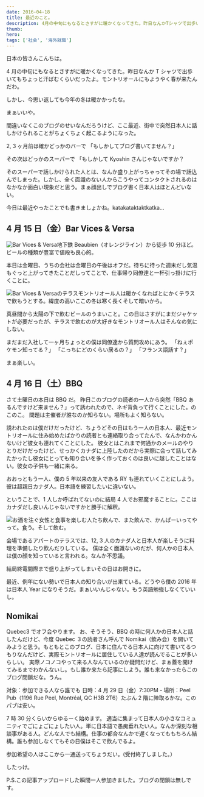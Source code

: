 ```yaml
---
date: 2016-04-18
title: 最近のこと。
description: 4月の中旬にもなるとさすがに暖かくなってきた。昨日なんかTシャツで出歩いてもちょっと汗ばむくらいだったよ。モントリオールにもようやく春が来たんだわ。
thumb:
hero:
tags: ['社会', '海外就職']
---
```


日本の皆さんこんちは。

4 月の中旬にもなるとさすがに暖かくなってきた。昨日なんか T シャツで出歩いてもちょっと汗ばむくらいだったよ。モントリオールにもようやく春が来たんだわ。

しかし、今思い返しても今年の冬は暖かかったな。

まぁいいや。

間違いなくこのブログのせいなんだろうけど、ここ最近、街中で突然日本人に話しかけられることがちょくちょく起こるようになった。

2, 3 ヶ月前は確かどっかのバーで
「もしかしてブログ書いてません？」

その次はどっかのスーパーで
「もしかして Kyoshin さんじゃないですか？

そのスーパーで話しかけられた人とは、なんか盛り上がっちゃってその場で話込んでしまった。しかし、全く面識のない人からこうやってコンタクトされるのはなかなか面白い現象だと思う。まぁ顔出しでブログ書く日本人はほとんどいない。

今日は最近やったことでも書きましょかね。katakataktaktkatka...

## 4 月 15 日（金）Bar Vices & Versa

![Bar Vices & Versa](https://res.cloudinary.com/de9x7yfyb/image/upload/f_auto,q_auto,r_6,w_680/v1637734537/qc3/posts/montreal-japanese/lately01_yjl4x0.jpg)地下鉄 Beaubien（オレンジライン）から徒歩 10 分ほど。ビールの種類が豊富で値段も良心的。

本日は金曜日、うちの会社は金曜日の午後はオフだ。待ちに待った週末だし気温もぐっと上がってきたことだしってことで、仕事帰り同僚達と一杯引っ掛けに行くことに。

![Bar Vices & Versaのテラス](https://res.cloudinary.com/de9x7yfyb/image/upload/f_auto,q_auto,r_6,w_680/v1637734537/qc3/posts/montreal-japanese/lately02_dnmjwo.jpg)モントリオール人は暖かくなればとにかくテラスで飲もうとする。緯度の高いここの冬は寒く長くそして暗いから。

真昼間から太陽の下で飲むビールのうまいこと。この日はさすがにまだジャケットが必要だったが、テラスで飲むのが大好きなモントリオール人はそんなの気にしない。

まだまだ入社して一ヶ月ちょっとの僕は同僚達から質問攻めにあう。
「ねぇポケモン知ってる？」
「こっちにどのくらい居るの？」
「フランス語話す？」

まぁ楽しい。

## 4 月 16 日（土）BBQ

さて土曜日の本日は BBQ だ。
昨日このブログの読者の一人から突然「BBQ あるんですけど来ません？」って誘われたので、ネギ背負って行くことにした。のこのこ。
問題は主催者が誰なのか知らない。場所もよく知らない。

誘われたのは僕だけだったけど、ちょうどその日はもう一人の日本人、最近モントリオールに住み始めたばかりの読者とも連絡取り合ってたんで、なんかわかんないけど彼女も連れてくことにした。
彼女とはこれまで何通かのメールのやりとりだけだったけど、せっかくカナダに上陸したのだから実際に会って話してみたかったし彼女にとっても知り合いを多く作っておくのは良いに越したことはない。彼女の子供も一緒に来る。

おおっともう一人、僕の 5 年以来の友人である RY も連れていくことにしよう。彼は超親日カナダ人。日本語を練習したいに違いない。

ということで、1 人しか呼ばれてないのに結局 4 人でお邪魔することに。ここはカナダだし良いんじゃないですかと勝手に解釈。

![お酒を注ぐ女性と食事を楽しむ人たち](https://res.cloudinary.com/de9x7yfyb/image/upload/f_auto,q_auto,r_6,w_680/v1637734538/qc3/posts/montreal-japanese/lately03_to8561.jpg)飲んで、また飲んで、かんぱーいってやって。食う。そして飲む。

会場であるアパートのテラスでは、12, 3 人のカナダ人と日本人が楽しそうに料理を準備したり飲んだりしている。
僕は全く面識ないのだが、何人かの日本人は僕の顔を知っていると言われる。なんか不思議。

結局終電間際まで盛り上がってしまいその日はお開きに。

最近、例年にない勢いで日本人の知り合いが出来ている。どうやら僕の 2016 年は日本人 Year になりそうだ。まぁいいんじゃない。もう英語勉強しなくていいし。

## Nomikai

Quebec3 でオフ会やります。
お、そうそう、BBQ の時に何人かの日本人と話したんだけど、今度 Quebec ３の読者さん呼んで Nomikai（飲み会）を開いてみようと思う。もともとこのブログ、日本に住んでる日本人に向けて書いてるつもりなんだけど、実際モントリオールに居住している人達が読んでることが多いらしい。
実際ノコノコやって来る人なんているのか疑問だけど、まぁ蓋を開けてみるまでわかんないし。もし誰か来たら記事にしよう。誰も来なかったらこのブログ閉鎖だな。うん。

対象：参加できる人なら誰でも
日時：4 月 29 日（金）7:30PM -
場所：Peel Pub（1196 Rue Peel, Montréal, QC H3B 2T6）たぶん 2 階に陣取るかな。このパブは安い。

7 時 30 分くらいからゆるーく始めます。
適当に集まって日本人の小さなコミュニティでごにょごにょしたい人。単に日本語で愚痴垂れたい人。なんか深刻な相談事がある人。どんな人でも結構。仕事の都合なんかで遅くなってももちろん結構。誰も参加しなくてもその日僕はそこで飲んでるよ。

参加希望の人はここから一通送ってちょうだい。(受付終了しました。）

したっけ。

P.S.この記事アップロードした瞬間一人参加きました。ブログの閉鎖は無しです。
